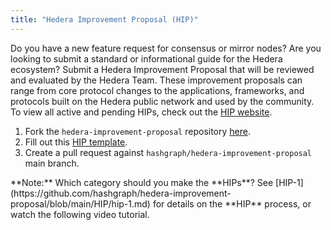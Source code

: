 ---
title: "Hedera Improvement Proposal (HIP)"
---


Do you have a new feature request for consensus or mirror nodes? Are you looking to submit a standard or informational guide for the Hedera ecosystem? Submit a Hedera Improvement Proposal that will be reviewed and evaluated by the Hedera Team. These improvement proposals can range from core protocol changes to the applications, frameworks, and protocols built on the Hedera public network and used by the community. To view all active and pending HIPs, check out the [HIP website](https://hips.hedera.com/).

1. Fork the `hedera-improvement-proposal` repository [here](https://github.com/hashgraph/hedera-improvement-proposal).
2. Fill out this [HIP template](https://github.com/hashgraph/hedera-improvement-proposal/blob/main/hip-0000-template.md).
3. Create a pull request against `hashgraph/hedera-improvement-proposal` main branch.

<Info>
**Note:** Which category should you make the **HIPs**? See [HIP-1](https://github.com/hashgraph/hedera-improvement-proposal/blob/main/HIP/hip-1.md) for details on the **HIP** process, or watch the following video tutorial.
</Info>
